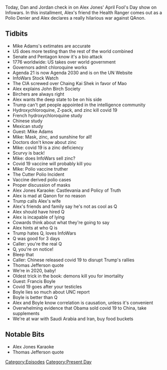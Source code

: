 {{DEFAULTSORT:
    #_EPISODE_0415:April 1, 2020
}}{{Episode
    | title           = April 1, 2020
    | caption         = Listen to this episode on [https://knowledgefight.libsyn.com/knowledge-fight-april-1-2020 Libsyn] [https://open.spotify.com/episode/3BBkweprPsTKf19ATip8PO Spotify], Read the [[Transcript/415: April 1, 2020|Unofficial Transcript]], View discussion on [https://reddit.com/fu2avb Reddit]
    | episodeNumber   = 415
    | length          = 02:46:22
    | airDate         = April 3, 2020
    | coverageDate    = April 1, 2020
    | episodeType     = [[:Category:Present Day|Present Day]]
    | appearance      = [[Mike Adams]], [[Chaing Kai Shek]], [[Mao Zedong]], [[Francis Boyle]]
    | previousEpisode = [[414: Bill Cooper's Ambitiously Bad Idea]]
    | nextEpisode     = [[416: April 2, 2020]]
}}

{{Stub}}

Today, Dan and Jordan check in on Alex Jones' April Fool's Day show on Infowars. In this installment, Alex's friend the Health Ranger comes out as a Polio Denier and Alex declares a really hilarious war against QAnon.

==Tidbits==

*Mike Adams's extimates are accurate
*US does more testing than the rest of the world combined
*Senate and Pentagon know it's a bio attack
*1776 worldwide: US takes over world government
*Governors admit chloroquine works
*Agenda 21 is now Agenda 2030 and is on the UN Website
*InfoWars Stock Watch
*The CIA screwed over Chaing Kai Shek in favor of Mao
*Alex explains John Birch Society
*Birchers are always right
*Alex wants the deep state to be on his side
*Trump can't get people appointed in the intelligence community
*Hydroxychloroquine, Z-pack, and zinc kill covid 19
*French hydroxychloroquine study
*Chinese study
*Mexican study
*Guest: Mike Adams
*Mike: Mask, zinc, and sunshine for all!
*Doctors don't know about zinc
*Mike: covid 19 is a zinc deficiency
*Scurvy is back!
*Mike: does InfoWars sell zinc?
*Covid 19 vaccine will probably kill you
*Mike: Polio vaccine truther
*The Cutter Polio Incident
*Vaccine derived polio cases
*Proper discussion of masks
*Alex Jones Karaoke: Castlevania and Policy of Truth
*Alex is mad at Qanon for no reason
*Trump calls Alex's wife
*Alex's friends and family say he's not as cool as Q
*Alex should have hired Q
*Alex is incapable of lying
*Cowards think about what they're going to say
*Alex hints at who Q is
*Trump hates Q, loves InfoWars
*Q was good for 3 days
*Caller: you're the real Q
*Q, you're on notice!
*Bleep that
*Caller: Chinese released covid 19 to disrupt Trump's rallies
*Thomas Jefferson quote
*We're in 2020, baby!
*Oldest trick in the book: demons kill you for imortality
*Guest: Francis Boyle
*Covid 19 goes after your testicles
*Boyle lies so much about UNC report
*Boyle is better than Q
*Alex and Boyle know correlation is causation, unless it's convenient
*Overwhelming evidence that Obama sold covid 19 to China, take supplements
*We're at war with Saudi Arabia and Iran, buy food buckets

==Notable Bits==

*Alex Jones Karaoke
*Thomas Jefferson quote

[[Category:Episodes]]
[[Category:Present Day]]
